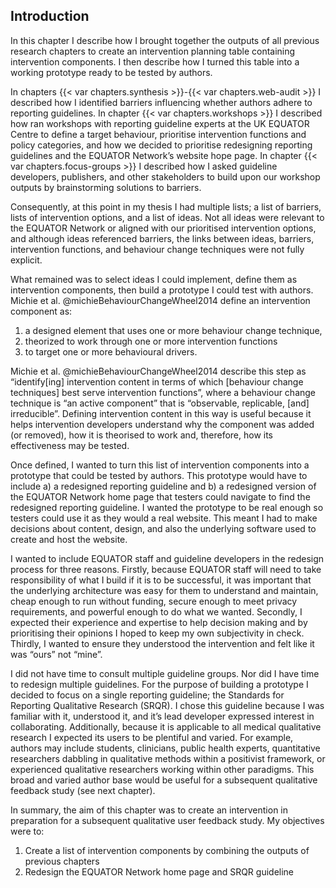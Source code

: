 ## Introduction

In this chapter I describe how I brought together the outputs of all previous research chapters to create an intervention planning table containing intervention components. I then describe how I turned this table into a working prototype ready to be tested by authors.

In chapters {{< var chapters.synthesis >}}-{{< var chapters.web-audit >}} I described how I identified barriers influencing whether authors adhere to reporting guidelines. In chapter {{< var chapters.workshops >}} I described how ran workshops with reporting guideline experts at the UK EQUATOR Centre to define a target behaviour, prioritise intervention functions and policy categories, and how we decided to prioritise redesigning reporting guidelines and the EQUATOR Network's website hope page. In chapter {{< var chapters.focus-groups >}} I described how I asked guideline developers, publishers, and other stakeholders to build upon our workshop outputs by brainstorming solutions to barriers. 

Consequently, at this point in my thesis I had multiple lists; a list of barriers, lists of intervention options, and a list of ideas. Not all ideas were relevant to the EQUATOR Network or aligned with our prioritised intervention options, and although ideas referenced barriers, the links between ideas, barriers, intervention functions, and behaviour change techniques were not fully explicit. 

What remained was to select ideas I could implement, define them as intervention components, then build a prototype I could test with authors. Michie et al.  @michieBehaviourChangeWheel2014 define an intervention component as:

1. a designed element that uses one or more behaviour change technique,
2. theorized to work through one or more intervention functions 
3. to target one or more behavioural drivers. 

Michie et al. @michieBehaviourChangeWheel2014 describe this step as "identify[ing] intervention content in terms of which [behaviour change techniques] best serve intervention functions", where a behaviour change technique is "an active component" that is "observable, replicable, [and] irreducible". Defining intervention content in this way is useful because it helps intervention developers understand why the component was added (or removed), how it is theorised to work and, therefore, how its effectiveness may be tested.

Once defined, I wanted to turn this list of intervention components into a prototype that could be tested by authors. This prototype would have to include a) a redesigned reporting guideline and b) a redesigned version of the EQUATOR Network home page that testers could navigate to find the redesigned reporting guideline. I wanted the prototype to be real enough so testers could use it as they would a real website. This meant I had to make decisions about content, design, and also the underlying software used to create and host the website.

I wanted to include EQUATOR staff and guideline developers in the redesign process for three reasons. Firstly, because EQUATOR staff will need to take responsibility of what I build if it is to be successful, it was important that the underlying architecture was easy for them to understand and maintain, cheap enough to run without funding, secure enough to meet privacy requirements, and powerful enough to do what we wanted. Secondly, I expected their experience and expertise to help decision making and by prioritising their opinions I hoped to keep my own subjectivity in check. Thirdly, I wanted to ensure they understood the intervention and felt like it was "ours" not "mine".  

I did not have time to consult multiple guideline groups. Nor did I have time to redesign multiple guidelines. For the purpose of building a prototype I decided to focus on a single reporting guideline; the Standards for Reporting Qualitative Research (SRQR). I chose this guideline because I was familiar with it, understood it, and it's lead developer expressed interest in collaborating. Additionally, because it is applicable to all medical qualitative research I expected its users to be plentiful and varied. For example, authors may include students, clinicians, public health experts, quantitative researchers dabbling in qualitative methods within a positivist framework, or experienced qualitative researchers working within other paradigms. This broad and varied author base would be useful for a subsequent qualitative feedback study (see next chapter).

In summary, the aim of this chapter was to create an intervention in preparation for a subsequent qualitative user feedback study. My objectives were to:

1. Create a list of intervention components by combining the outputs of previous chapters
2. Redesign the EQUATOR Network home page and SRQR guideline 
